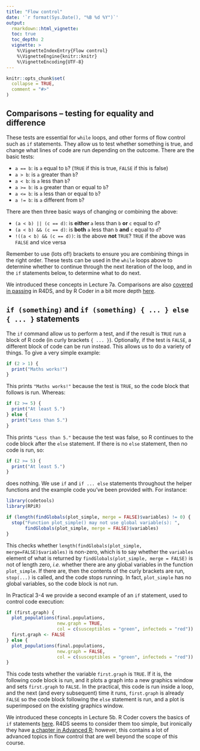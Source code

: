 ```yaml
---
title: "Flow control"
date: '`r format(Sys.Date(), "%B %d %Y")`'
output:
  rmarkdown::html_vignette:
  toc: true
  toc_depth: 2
  vignette: >
    %\VignetteIndexEntry{Flow control}
    %\VignetteEngine{knitr::knitr}
    %\VignetteEncoding{UTF-8}
---
```


```r
knitr::opts_chunk$set(
  collapse = TRUE,
  comment = "#>"
)
```

## Comparisons -- testing for equality and difference

These tests are essential for `while` loops, and other forms of flow control
such as `if` statements. They allow us to test whether something is true, and
change what lines of code are run depending on the outcome. There are the
basic tests:

- `a == b`: is `a` equal to `b`? (`TRUE` if this is true, `FALSE` if this is false)
- `a > b`: is `a` greater than `b`?
- `a < b`: is `a` less than `b`?
- `a >= b`: is `a` greater than or equal to `b`?
- `a <= b`: is `a` less than or equal to `b`?
- `a != b`: is `a` different from `b`?

There are then three basic ways of changing or combining the above:

- `(a < b) || (c == d)`: is **either ** `a` less than `b` **or** `c` equal to `d`?
- `(a < b) && (c == d)`: is **both** `a` less than `b` **and** `c` equal to `d`?
- `!((a < b) && (c == d))`: is the above **not** `TRUE`? `TRUE` if the above was
  `FALSE` and vice versa 

Remember to use (lots of!) brackets to ensure you are combining things in the
right order. These tests can be used in the `while` loops above to determine
whether to continue through the next iteration of the loop, and in the `if`
statements below, to determine what to do next.

We introduced these concepts in Lecture 7a.
Comparisons are also [covered in passing][operators-R4DS] in
R4DS, and by R Coder in a bit more depth [here][operators-rcoder].

## `if (something)` and `if (something) { ... } else { ... }` statements

The `if` command allow us to perform a test, and if the result is `TRUE` run 
a block of R code (in curly brackets `{ ... }`). Optionally, if the test is
`FALSE`, a different block of code can be run instead. This allows us to do a
variety of things. To give a very simple example:

```R
if (2 > 1) {
  print("Maths works!")
}
```

This prints `"Maths works!"` because the test is `TRUE`, so the code block
that follows is run. Whereas:

```R
if (2 >= 5) {
  print("At least 5.")
} else {
  print("Less than 5.")
}
```

This prints `"Less than 5."` because the test was false, so R
continues to the code block after the `else` statement. If there is no `else`
statement, then no code is run, so:

```R
if (2 >= 5) {
  print("At least 5.")
}
```

does nothing. We use `if` and `if ... else` statements throughout the helper
functions and the example code you've been provided with. For instance:

```R
library(codetools)
library(RPiR)

if (length(findGlobals(plot_simple, merge = FALSE)$variables) != 0) {
  stop("Function plot_simple() may not use global variable(s): ",
       findGlobals(plot_simple, merge = FALSE)$variables)
}
```

This checks whether `length(findGlobals(plot_simple, merge=FALSE)$variables)` is
non-zero, which is to say whether the `variables` element of what is returned by
`findGlobals(plot_simple, merge = FALSE)` is not of length zero, *i.e.* whether
there are any global variables in the function `plot_simple`. If there are, then
the contents of the curly brackets are run, `stop(...)` is called, and the code
stops running. In fact, `plot_simple` has no global variables, so the code block
is not run.

In Practical 3-4 we provide a second example of an `if` 
statement, used to control code execution:

```R
if (first.graph) {
  plot_populations(final.populations,
                   new.graph = TRUE, 
                   col = c(susceptibles = "green", infecteds = "red"))
  first.graph <- FALSE 
} else {
  plot_populations(final.populations,
                   new.graph = FALSE,
                   col = c(susceptibles = "green", infecteds = "red"))
}
```

This code tests whether the variable `first.graph` is `TRUE`. If it is, the
following code block is run, and it plots a graph into a new graphics window and
sets `first.graph` to `FALSE`. In the practical, this code is run inside a loop, and
the next (and every subsequent) time it runs, `first.graph` is already `FALSE`
so the code block following the `else` statement is run, and a plot is
superimposed on the existing graphics window.

We introduced these concepts in Lecture 5b.
R Coder covers the basics of `if` statements [here][if-rcoder]. R4DS seems to
consider them too simple, but ironically they have [a chapter in Advanced
R][if-advanced-r2]; however, this contains a lot of advanced topics in flow
control that are well beyond the scope of this course.

[operators-R4DS]: https://r4ds.had.co.nz/transform.html?q=compa#comparisons
[if-advanced-r2]: https://adv-r.hadley.nz/control-flow.html
[operators-rcoder]: https://r-coder.com/operators-r
[if-rcoder]: https://r-coder.com/if-else-r
